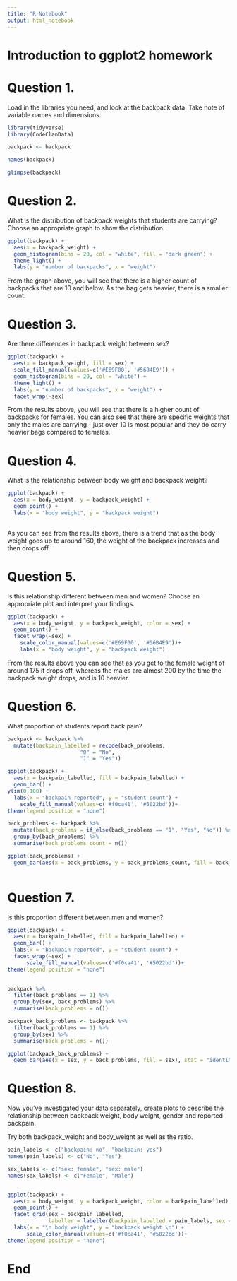 ```yaml
---
title: "R Notebook"
output: html_notebook
---
```


# Introduction to ggplot2 homework

# Question 1.

Load in the libraries you need, and look at the backpack data. Take note of variable names and dimensions.

```r

library(tidyverse)
library(CodeClanData)

```

```r

backpack <- backpack

```

```r

names(backpack)

```


```r

glimpse(backpack)

```

# Question 2.

What is the distribution of backpack weights that students are carrying? Choose an appropriate graph to show the distribution.


```r

ggplot(backpack) +
  aes(x = backpack_weight) +
  geom_histogram(bins = 20, col = "white", fill = "dark green") + 
  theme_light() + 
  labs(y = "number of backpacks", x = "weight")

```

From the graph above, you will see that there is a higher count of backpacks that are 10 and below. As the bag gets heavier, there is a smaller count.

# Question 3.

Are there differences in backpack weight between sex?

```r

ggplot(backpack) +
  aes(x = backpack_weight, fill = sex) +
  scale_fill_manual(values=c('#E69F00', '#56B4E9')) +
  geom_histogram(bins = 20, col = "white") + 
  theme_light() + 
  labs(y = "number of backpacks", x = "weight") + 
  facet_wrap(~sex)

```

From the results above, you will see that there is a higher count of backpacks for females. You can also see that there are specific weights that only the males are carrying - just over 10 is most popular and they do carry heavier bags compared to females.

# Question 4.

What is the relationship between body weight and backpack weight?

```r

ggplot(backpack) + 
  aes(x = body_weight, y = backpack_weight) + 
  geom_point() + 
  labs(x = "body weight", y = "backpack weight")
  

```

As you can see from the results above, there is a trend that as the body weight goes up to around 160, the weight of the backpack increases and then drops off.


# Question 5.

Is this relationship different between men and women? Choose an appropriate plot and interpret your findings.

```r

ggplot(backpack) + 
  aes(x = body_weight, y = backpack_weight, color = sex) + 
  geom_point() + 
  facet_wrap(~sex) + 
    scale_color_manual(values=c('#E69F00', '#56B4E9'))+
    labs(x = "body weight", y = "backpack weight")

```

From the results above you can see that as you get to the female weight of around 175 it drops off, whereas the males are almost 200 by the time the backpack weight drops, and is 10 heavier.

# Question 6.

What proportion of students report back pain?

```r

backpack <- backpack %>%
  mutate(backpain_labelled = recode(back_problems, 
                       "0" = "No", 
                       "1" = "Yes"))

ggplot(backpack) + 
  aes(x = backpain_labelled, fill = backpain_labelled) + 
  geom_bar() +
ylim(0,100) + 
  labs(x = "backpain reported", y = "student count") +
    scale_fill_manual(values=c('#f0ca41', '#5022bd'))+
theme(legend.position = "none")

```



```r

back_problems <- backpack %>%
  mutate(back_problems = if_else(back_problems == "1", "Yes", "No")) %>% 
  group_by(back_problems) %>% 
  summarise(back_problems_count = n())

ggplot(back_problems) +
  geom_bar(aes(x = back_problems, y = back_problems_count, fill = back_problems), stat = "identity")
  

```

# Question 7.

Is this proportion different between men and women?

```r

ggplot(backpack) + 
  aes(x = backpain_labelled, fill = backpain_labelled) + 
  geom_bar() +
  labs(x = "backpain reported", y = "student count") + 
  facet_wrap(~sex) +
      scale_fill_manual(values=c('#f0ca41', '#5022bd'))+
theme(legend.position = "none")
  

```


```r
backpack %>%
  filter(back_problems == 1) %>% 
  group_by(sex, back_problems) %>%
  summarise(back_problems = n())
```


```r

backpack_back_problems <- backpack %>%
  filter(back_problems == 1) %>% 
  group_by(sex) %>%
  summarise(back_problems = n())

ggplot(backpack_back_problems) +
  geom_bar(aes(x = sex, y = back_problems, fill = sex), stat = "identity")


```

# Question 8.

Now you’ve investigated your data separately, create plots to describe the relationship between backpack weight, body weight, gender and reported backpain.

Try both backpack_weight and body_weight as well as the ratio.


```r

pain_labels <- c("backpain: no", "backpain: yes")
names(pain_labels) <- c("No", "Yes")

sex_labels <- c("sex: female", "sex: male")
names(sex_labels) <- c("Female", "Male")


ggplot(backpack) + 
  aes(x = body_weight, y = backpack_weight, color = backpain_labelled) + 
  geom_point() + 
  facet_grid(sex ~ backpain_labelled, 
             labeller = labeller(backpain_labelled = pain_labels, sex = sex_labels)) + 
  labs(x = "\n body weight", y = "backpack weight \n") +
      scale_color_manual(values=c('#f0ca41', '#5022bd'))+
theme(legend.position = "none")

```


# End

 








